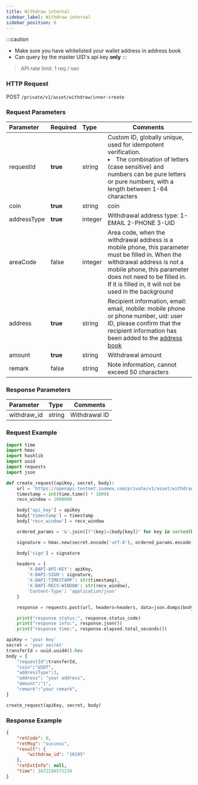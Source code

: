 ```yaml
---
title: Withdraw internal
sidebar_label: Withdraw internal
sidebar_position: 6
---
```


:::caution
* Make sure you have whitelisted your wallet address in address book
* Can query by the master UID's api key **only**
:::


> API rate limit: 1 req / sec

### HTTP Request
POST `/private/v1/asset/withdraw/inner-create`

### Request Parameters
| Parameter | Required | Type | Comments|
|:----- |:-------|:-----|------ |
|requestId |**true** |string |Custom ID, globally unique, used for idempotent verification. <li>The combination of letters (case sensitive) and numbers can be pure letters or pure numbers, with a length between 1-64 characters</li> |
|coin |**true** |string |coin |
|addressType |**true** |integer |Withdrawal address type: 1-EMAIL 2-PHONE 3-UID |
|areaCode |false |integer |Area code, when the withdrawal address is a mobile phone, this parameter must be filled in. When the withdrawal address is not a mobile phone, this parameter does not need to be filled in. If it is filled in, it will not be used in the background |
|address |**true** |string |Recipient information, email: email, mobile: mobile phone or phone number, uid: user ID, please confirm that the recipient information has been added to the <a href="https://www.zoomex.com/en/assets/withdraw-address">address book</a> |
|amount |**true** |string |Withdrawal amount |
|remark |false |string |Note information, cannot exceed 50 characters |

### Response Parameters
| Parameter | Type | Comments|
|:----- |:-----|----- |
|withdraw_id |string|Withdrawal ID |

### Request Example

```python
import time
import hmac
import hashlib
import uuid
import requests
import json

def create_request(apiKey, secret, body):
    url = 'https://openapi-testnet.zoomex.com/private/v1/asset/withdraw/inner-create'
    timestamp = int(time.time() * 1000)
    recv_window = 1000000

    body['api_key'] = apiKey
    body['timestamp'] = timestamp
    body['recv_window'] = recv_window

    ordered_params = '&'.join([f"{key}={body[key]}" for key in sorted(body.keys())])

    signature = hmac.new(secret.encode('utf-8'), ordered_params.encode('utf-8'), hashlib.sha256).hexdigest()

    body['sign'] = signature

    headers = {
        'X-BAPI-API-KEY': apiKey,
        'X-BAPI-SIGN': signature,
        'X-BAPI-TIMESTAMP': str(timestamp),
        'X-BAPI-RECV-WINDOW': str(recv_window),
        'Content-Type': 'application/json'
    }

    response = requests.post(url, headers=headers, data=json.dumps(body))

    print("response status:", response.status_code)
    print("response info:", response.json())
    print("response time:", response.elapsed.total_seconds())

apiKey = 'your key'
secret = 'your secret'
transferId = uuid.uuid4().hex
body = {
    "requestId":transferId,
    "coin":"USDT",
    "addressType":3,
    "address": "your address",
    "amount":"1",
    "remark":"your remark",
}

create_request(apiKey, secret, body)

```

### Response Example

```json
{
    "retCode": 0,
    "retMsg": "success",
    "result": {
        "withdraw_id": "10195"
    },
    "retExtInfo": null,
    "time": 1672196571239
}
```
